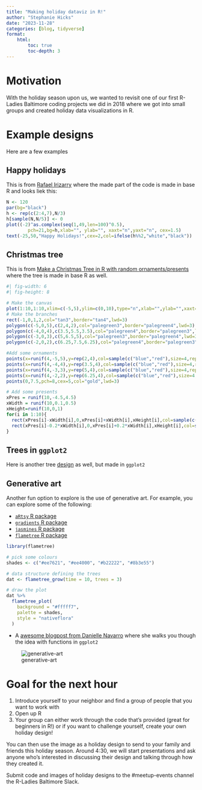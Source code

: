 ```yaml
---
title: "Making holiday dataviz in R!"
author: "Stephanie Hicks"
date: "2023-11-28"
categories: [blog, tidyverse]
format:
    html:
        toc: true
        toc-depth: 3
---
```


# Motivation 

With the holiday season upon us, we wanted to revisit one of our first 
R-Ladies Baltimore coding projects we did in 2018 where we got into 
small groups and created holiday data visualizations in R. 

# Example designs

Here are a few examples

## Happy holidays

This is from [Rafael Irizarry](https://twitter.com/rafalab/status/944217408033746944) where the made part of the code is made in base R and looks liek this: 

```r
N <- 120
par(bg="black")
h <- rep(c(2:4,7),N/3)
h[sample(N,N/5)] <- 0
plot((-2)^as.complex(seq(1,49,len=100)^0.5),
        pch=21,bg=h,xlab="", ylab="", xaxt="n",yaxt="n", cex=1.5)
text(-25,50,"Happy Holidays!",cex=2,col=ifelse(h%%2,"white","black"))
```

## Christmas tree

This is from [Make a Christmas Tree in R with random ornaments/presents](https://www.r-bloggers.com/make-a-christmas-tree-in-r-with-random-ornamentspresents/) where the tree is made in base R as well. 

```r
#| fig-width: 6
#| fig-height: 8

# Make the canvas
plot(1:10,1:10,xlim=c(-5,5),ylim=c(0,10),type="n",xlab="",ylab="",xaxt="n",yaxt="n")
# Make the branches
rect(-1,0,1,2,col="tan3",border="tan4",lwd=3)
polygon(c(-5,0,5),c(2,4,2),col="palegreen3",border="palegreen4",lwd=3)
polygon(c(-4,0,4),c(3.5,5.5,3.5),col="palegreen4",border="palegreen3",lwd=3)
polygon(c(-3,0,3),c(5,6.5,5),col="palegreen3",border="palegreen4",lwd=3)
polygon(c(-2,0,2),c(6.25,7.5,6.25),col="palegreen4",border="palegreen3",lwd=3)

#Add some ornaments
points(x=runif(4,-5,5),y=rep(2,4),col=sample(c("blue","red"),size=4,replace=T),cex=3,pch=19)
points(x=runif(4,-4,4),y=rep(3.5,4),col=sample(c("blue","red"),size=4,replace=T),cex=3,pch=19)
points(x=runif(4,-3,3),y=rep(5,4),col=sample(c("blue","red"),size=4,replace=T),cex=3,pch=19)
points(x=runif(4,-2,2),y=rep(6.25,4),col=sample(c("blue","red"),size=4,replace=T),cex=3,pch=19)
points(0,7.5,pch=8,cex=5,col="gold",lwd=3)

# Add some presents
xPres = runif(10,-4.5,4.5)
xWidth = runif(10,0.1,0.5)
xHeight=runif(10,0,1)
for(i in 1:10){
  rect(xPres[i]-xWidth[i],0,xPres[i]+xWidth[i],xHeight[i],col=sample(c("blue","red"),size=1))
  rect(xPres[i]-0.2*xWidth[i],0,xPres[i]+0.2*xWidth[i],xHeight[i],col=sample(c("gold","grey87"),size=1))
}
```

## Trees in `ggplot2`

Here is another tree [design](https://t-redactyl.io/blog/2016/12/a-very-ggplot2-christmas.html) as well, but made in `ggplot2`

## Generative art 

Another fun option to explore is the use of generative art. For example, you can explore some of the following: 

- [`aRtsy` R package](https://cran.r-project.org/web/packages/aRtsy/readme/README.html)
- [`gradients` R package](https://github.com/sharlagelfand/gradients)
- [`jasmines` R package](https://jasmines.djnavarro.net)
- [`flametree` R package](https://flametree.djnavarro.net)


```r
library(flametree)

# pick some colours
shades <- c("#ee7621", "#ee4000", "#b22222", "#8b3e55")

# data structure defining the trees
dat <- flametree_grow(time = 10, trees = 3)

# draw the plot
dat %>% 
  flametree_plot(
    background = "#fffff7",
    palette = shades, 
    style = "nativeflora"
  )
```

- A [awesome blogpost from Danielle Navarro](https://blog.djnavarro.net/posts/2021-11-01_unpredictable-paintings/) where she walks you though the idea with functions in `ggplot2`


![generative-art](djnavarro-post.png)


# Goal for the next hour

1. Introduce yourself to your neighbor and find a group of people that you want to work with 
2. Open up R
3. Your group can either work through the code that's provided (great for beginners in R!) or if you want to challenge yourself, create your own holiday design! 

You can then use the image as a holiday design to 
send to your family and friends this holiday season. 
Around 4:30, we will start presentations and ask anyone
who's interested in discussing their design and talking
through how they created it. 

Submit code and images of holiday designs to the #meetup-events channel the R-Ladies Baltimore Slack. 
